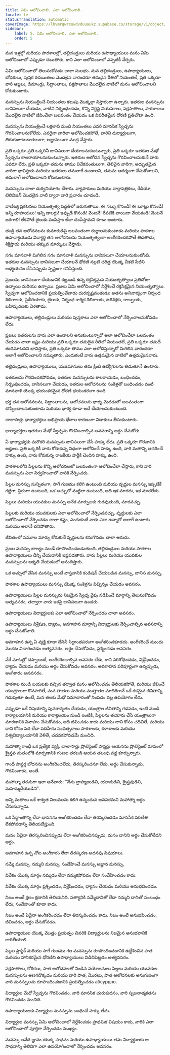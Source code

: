 ```yaml
---
title: ఏమి ఆలోచించాలి. ఎలా ఆలోచించాలి.
locale: te
statusTranslation: automatic
coverImage: https://lhvmrqwrcowdvduuaukz.supabase.co/storage/v1/object/public/strapi-uploads/small_cover-educacion-fundamental.webp-2d51a7828a2b1309555be27f7e2a61a0.webp
sidebar:
    label: 5. ఏమి ఆలోచించాలి. ఎలా ఆలోచించాలి.
    order: 5
---
```

మన ఇళ్లల్లో మరియు పాఠశాలల్లో, తల్లిదండ్రులు మరియు ఉపాధ్యాయులు మనం ఏమి ఆలోచించాలో ఎప్పుడూ చెబుతారు, కాని ఎలా ఆలోచించాలో ఎప్పటికీ నేర్పరు.

ఏమి ఆలోచించాలో తెలుసుకోవడం చాలా సులభం. మన తల్లిదండ్రులు, ఉపాధ్యాయులు, బోధకులు, పుస్తక రచయితలు మొదలైన వారందరూ తమదైన రీతిలో నియంతలే, ప్రతి ఒక్కరూ వారి ఆజ్ఞలు, డిమాండ్లు, సిద్ధాంతాలు, పక్షపాతాలు మొదలైన వాటిలో మనం ఆలోచించాలని కోరుకుంటారు.

మనస్సును నియంత్రించే నియంతలు కలుపు మొక్కల్లా విస్తారంగా ఉన్నారు. ఇతరుల మనస్సును బానిసలుగా చేయడం, వాటిని నిర్బంధించడం, కొన్ని నిర్దిష్ట నియమాలు, పక్షపాతాలు, పాఠశాలలు మొదలైన వాటిలో జీవించేలా బలవంతం చేయడం ఒక విపరీతమైన ధోరణి ప్రతిచోటా ఉంది.

మనస్సును నియంత్రించే లక్షలాది మంది నియంతలు ఎవరి మానసిక స్వేచ్ఛను గౌరవించాలనుకోలేదు. ఎవరైనా వారిలా ఆలోచించకపోతే, వారిని దుర్మార్గులుగా, తిరుగుబాటుదారులుగా, అజ్ఞానులుగా ముద్ర వేస్తారు.

ప్రతి ఒక్కరూ ప్రతి ఒక్కరినీ బానిసలుగా చేయాలనుకుంటున్నారు, ప్రతి ఒక్కరూ ఇతరుల మేధో స్వేచ్ఛను కాలరాయాలనుకుంటున్నారు. ఇతరుల ఆలోచన స్వేచ్ఛను గౌరవించాలనుకునే వారు ఎవరూ లేరు. ప్రతి ఒక్కరూ తమను తాము వివేకవంతులుగా, తెలివైన వారిగా, అద్భుతమైన వారిగా భావిస్తారు మరియు ఇతరులు తమలాగే ఉండాలని, తమను ఆదర్శంగా చేసుకోవాలని, తమలాగే ఆలోచించాలని కోరుకుంటారు.

మనస్సును చాలా దుర్వినియోగం చేశారు. వ్యాపారులు మరియు వార్తాపత్రికలు, రేడియో, టెలివిజన్ మొదలైన వాటి ద్వారా వారి ప్రచారం చూడండి.

వాణిజ్య ప్రకటనలు నియంతృత్వ పద్ధతిలో జరుగుతాయి. ఈ సబ్బు కొనండి! ఈ బూట్లు కొనండి! ఇన్ని రూపాయలు! ఇన్ని డాలర్లు! ఇప్పుడే కొనండి! వెంటనే! రేపటికి వాయిదా వేయకండి! వెంటనే జరగాలి! లేకపోతే జైలుకు పంపిస్తాం లేదా చంపేస్తామని కూడా అంటారు.

తండ్రి తన ఆలోచనలను కుమారుడిపై బలవంతంగా రుద్దాలనుకుంటాడు మరియు పాఠశాల ఉపాధ్యాయుడు విద్యార్థి తన ఆలోచనలను నియంతృత్వంగా అంగీకరించకపోతే తిడతాడు, శిక్షిస్తాడు మరియు తక్కువ మార్కులు వేస్తాడు.

సగం మానవాళి మిగిలిన సగం మానవాళి మనస్సును బానిసలుగా చేయాలనుకుంటోంది. ఇతరుల మనస్సును బానిసలుగా చేయాలనే ధోరణి నల్లటి చరిత్ర యొక్క చీకటి పేజీని అధ్యయనం చేసినప్పుడు స్పష్టంగా కనిపిస్తుంది.

ప్రజలను బానిసలుగా చేయడానికి కట్టుబడి ఉన్న రక్తసిక్తమైన నియంతృత్వాలు ప్రతిచోటా ఉన్నాయి మరియు ఉన్నాయి. ప్రజలు ఏమి ఆలోచించాలో నిర్దేశించే రక్తసిక్తమైన నియంతృత్వాలు. స్వేచ్ఛగా ఆలోచించడానికి ప్రయత్నించేవాడు దురదృష్టవంతుడు: అతను అనివార్యంగా నిర్బంధ శిబిరాలకు, సైబీరియాకు, జైలుకు, నిర్బంధ కార్మిక శిబిరాలకు, ఉరిశిక్షకు, కాల్పులకు, బహిష్కరణకు వెళతాడు.

ఉపాధ్యాయులు, తల్లిదండ్రులు మరియు పుస్తకాలు ఎలా ఆలోచించాలో నేర్పించాలనుకోవడం లేదు.

ప్రజలు ఇతరులను వారు ఎలా ఉండాలని అనుకుంటున్నారో అలా ఆలోచించేలా బలవంతం చేయడం చాలా ఇష్టం మరియు ప్రతి ఒక్కరూ తమదైన రీతిలో నియంతలే, ప్రతి ఒక్కరూ తమదే తుదిమాటనని భావిస్తారు, ప్రతి ఒక్కరూ తాము ఎలా ఆలోచిస్తున్నారో మిగిలిన వారందరూ అలాగే ఆలోచించాలని నమ్ముతారు, ఎందుకంటే వారు ఉత్తమమైన వాటిలో ఉత్తమమైనవారు.

తల్లిదండ్రులు, ఉపాధ్యాయులు, యజమానులు తమ క్రింది ఉద్యోగులను తిడుతూనే ఉంటారు.

ఇతరులను గౌరవించకపోవడం, ఇతరుల మనస్సులను కాలరాయడం, బంధించడం, నిర్బంధించడం, బానిసలుగా చేయడం, ఇతరుల ఆలోచనలను సంకెళ్లతో బంధించడం వంటి మానవాళి యొక్క భయంకరమైన ధోరణి భయంకరంగా ఉంది.

భర్త తన ఆలోచనలను, సిద్ధాంతాలను, ఆలోచనలను భార్య మెదడులో బలవంతంగా చొప్పించాలనుకుంటాడు మరియు భార్య కూడా అదే చేయాలనుకుంటుంది.

చాలాసార్లు భార్యాభర్తలు అభిప్రాయ భేదాల కారణంగా విడాకులు తీసుకుంటారు.

భార్యాభర్తలు ఇతరుల మేధో స్వేచ్ఛను గౌరవించాల్సిన అవసరాన్ని అర్థం చేసుకోరు.

ఏ భార్యాభర్తకు మరొకరి మనస్సును బానిసలుగా చేసే హక్కు లేదు. ప్రతి ఒక్కరూ గౌరవానికి అర్హులు. ప్రతి ఒక్కరికీ వారు కోరుకున్న విధంగా ఆలోచించే హక్కు ఉంది, వారి మతాన్ని ఆచరించే హక్కు ఉంది, వారు కోరుకున్న రాజకీయ పార్టీకి చెందిన హక్కు ఉంది.

పాఠశాలలోని పిల్లలను కొన్ని ఆలోచనలలో బలవంతంగా ఆలోచించేలా చేస్తారు, కాని వారి మనస్సును ఎలా నిర్వహించాలో వారికి నేర్పించరు.

పిల్లల మనస్సు సున్నితంగా, సాగే గుణము కలిగి ఉంటుంది మరియు వృద్ధుల మనస్సు ఇప్పటికే గట్టిగా, స్థిరంగా ఉంటుంది, ఒక అచ్చులో మట్టిలా ఉంటుంది, అది ఇక మారదు, ఇక మారలేదు.

పిల్లలు మరియు యువకుల మనస్సు అనేక మార్పులకు గురవుతుంది, మారవచ్చు.

పిల్లలకు మరియు యువకులకు ఎలా ఆలోచించాలో నేర్పించవచ్చు. వృద్ధులకు ఎలా ఆలోచించాలో నేర్పించడం చాలా కష్టం, ఎందుకంటే వారు ఎలా ఉన్నారో అలాగే ఉంటారు మరియు అలానే చనిపోతారు.

జీవితంలో సమూల మార్పు కోరుకునే వృద్ధులను కనుగొనడం చాలా అరుదు.

ప్రజల మనస్సు బాల్యం నుండే రూపొందించబడుతుంది. తల్లిదండ్రులు మరియు పాఠశాల ఉపాధ్యాయులు దీన్ని చేయడానికి ఇష్టపడతారు. వారు పిల్లలు మరియు యువకుల మనస్సులను ఆకృతి చేయడంలో ఆనందిస్తారు.

ఒక అచ్చులో వేసిన మనస్సు అంటే వాస్తవానికి కండిషన్ చేయబడిన మనస్సు, బానిస మనస్సు.

పాఠశాల ఉపాధ్యాయులు మనస్సు యొక్క సంకెళ్లను విచ్ఛిన్నం చేయడం అవసరం.

ఉపాధ్యాయులు పిల్లల మనస్సును నిజమైన స్వేచ్ఛ వైపు నడిపించే మార్గాన్ని తెలుసుకోవడం అత్యవసరం, తద్వారా వారు ఇకపై బానిసలుగా ఉండరు.

ఉపాధ్యాయులు విద్యార్థులకు ఎలా ఆలోచించాలో నేర్పించడం చాలా అవసరం.

ఉపాధ్యాయులు విశ్లేషణ, ధ్యానం, అవగాహన మార్గాన్ని విద్యార్థులకు నేర్పించాల్సిన అవసరాన్ని అర్థం చేసుకోవాలి.

అవగాహన ఉన్న ఏ వ్యక్తి కూడా దేనినీ సిద్ధాంతపరంగా అంగీకరించకూడదు. అంగీకరించే ముందు మొదట విచారించడం అత్యవసరం. అర్థం చేసుకోవడం, ప్రశ్నించడం అవసరం.

వేరే మాటల్లో చెప్పాలంటే, అంగీకరించాల్సిన అవసరం లేదు, కాని పరిశోధించడం, విశ్లేషించడం, ధ్యానం చేయడం మరియు అర్థం చేసుకోవడం అవసరం. అవగాహన పరిపూర్ణంగా ఉన్నప్పుడు, అంగీకారం అనవసరం.

పాఠశాల నుండి బయటకు వచ్చిన తర్వాత మనం ఆలోచించడం తెలియకపోతే, మరియు జీవించే యంత్రాలుగా కొనసాగితే, మన తాతలు మరియు ముత్తాతల మాదిరిగానే ఒకే రకమైన జీవితాన్ని గడుపుతూ ఉంటే, మన తలకు మేధో సమాచారంతో నింపడం వల్ల ఉపయోగం లేదు.

ఎప్పుడూ ఒకే విషయాన్ని పునరావృతం చేయడం, యంత్రాల జీవితాన్ని గడపడం, ఇంటి నుండి కార్యాలయానికి మరియు కార్యాలయం నుండి ఇంటికి, పిల్లలను తయారు చేసే యంత్రాలుగా మారడానికి వివాహం చేసుకోవడం, అది జీవించడం కాదు మరియు దాని కోసం చదివితే, మరియు దాని కోసం పది లేదా పదిహేను సంవత్సరాలు పాఠశాలకు, కళాశాలకు మరియు విశ్వవిద్యాలయానికి వెళితే, చదవకపోవడమే మంచిది.

మహాత్మా గాంధీ ఒక ప్రత్యేక వ్యక్తి. చాలాసార్లు ప్రొటెస్టెంట్ పాస్టర్లు ఆయనను ప్రొటెస్టెంట్ రూపంలో క్రైస్తవ మతంలోకి మార్చడానికి గంటల తరబడి ఆయన తలుపు వద్ద కూర్చున్నారు.

గాంధీ పాస్టర్ల బోధనను అంగీకరించలేదు, తిరస్కరించనూ లేదు, అర్థం చేసుకున్నాడు, గౌరవించాడు, అంతే.

మహాత్మా తరచుగా ఇలా అనేవారు: "నేను బ్రాహ్మణుడిని, యూదుడిని, క్రైస్తవుడిని, మహమ్మదీయుడిని".

అన్ని మతాలు ఒకే శాశ్వత విలువలను కలిగి ఉన్నందున అవసరమని మహాత్మా అర్థం చేసుకున్నాడు.

ఒక సిద్ధాంతాన్ని లేదా భావనను అంగీకరించడం లేదా తిరస్కరించడం మానసిక పరిణితి లేకపోవడాన్ని తెలియజేస్తుంది.

మనం ఏదైనా తిరస్కరించినప్పుడు లేదా అంగీకరించినప్పుడు, మనం దానిని అర్థం చేసుకోలేదని అర్థం.

అవగాహన ఉన్న చోట అంగీకారం లేదా తిరస్కరణ అదనపు విషయాలు.

నమ్మే మనస్సు, నమ్మని మనస్సు, సందేహించే మనస్సు అజ్ఞాన మనస్సు.

వివేకం యొక్క మార్గం నమ్మడం లేదా నమ్మకపోవడం లేదా సందేహించడం కాదు.

వివేకం యొక్క మార్గం ప్రశ్నించడం, విశ్లేషించడం, ధ్యానం చేయడం మరియు అనుభవించడం.

నిజం అంటే క్షణం క్షణానికి తెలియనిది. సత్యానికి నమ్మేదానితో లేదా నమ్మని దానితో సంబంధం లేదు, సందేహంతో కూడా కాదు.

నిజం అంటే ఏదైనా అంగీకరించడం లేదా తిరస్కరించడం కాదు. నిజం అంటే అనుభవించడం, జీవించడం, అర్థం చేసుకోవడం.

ఉపాధ్యాయుల యొక్క మొత్తం ప్రయత్నం చివరికి విద్యార్థులను నిజమైన అనుభవానికి దారితీయాలి.

పిల్లల ప్లాస్టిక్ మరియు సాగే గుణము గల మనస్సును రూపొందించడానికి ఉద్దేశించిన పాత మరియు హానికరమైన ధోరణిని ఉపాధ్యాయులు విడిచిపెట్టడం అత్యవసరం.

పక్షపాతాలు, కోరికలు, పాత ఆలోచనలతో నిండిన వయోజనులు పిల్లలు మరియు యువకుల మనస్సులను అణగదొక్కడం మరియు వారి పాత, మొరటు, పాత ఆలోచనలకు అనుగుణంగా వారి మనస్సులను రూపొందించడానికి ప్రయత్నించడం абсурдно.

విద్యార్థుల మేధో స్వేచ్ఛను గౌరవించడం, వారి మానసిక చురుకుదనం, వారి సృజనాత్మకతను గౌరవించడం మంచిది.

ఉపాధ్యాయులకు విద్యార్థుల మనస్సును బంధించే హక్కు లేదు.

విద్యార్థుల మనస్సు ఏమి ఆలోచించాలో నిర్దేశించడం ప్రాథమిక విషయం కాదు, వారికి ఎలా ఆలోచించాలో పూర్తిగా నేర్పించడం ముఖ్యం.

మనస్సు అనేది జ్ఞానం యొక్క సాధనం మరియు ఉపాధ్యాయులు తమ విద్యార్థులకు ఆ సాధనాన్ని తెలివిగా ఎలా ఉపయోగించాలో నేర్పించడం అవసరం.

